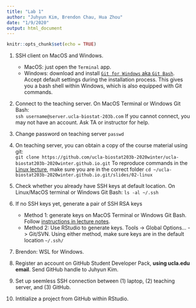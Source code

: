 ```yaml
---
title: "Lab 1"
author: "Juhyun Kim, Brendon Chau, Hua Zhou"
date: "1/9/2020"
output: html_document
---
```


```r
knitr::opts_chunk$set(echo = TRUE)
```

1. SSH client on MacOS and Windows. 
    - MacOS: just open the `Terminal` app.  
    - Windows: download and install [`Git for Windows` aka `Git Bash`](https://gitforwindows.org). Accept default settings during the installation process.  This gives you a bash shell within Windows, which is also equipped with Git commands.

2. Connect to the teaching server. On MacOS Terminal or Windows Git Bash:  
    ```
    ssh username@server.ucla-biostat-203b.com
    ```
If you cannot connect, you may not have an account. Ask TA or instructor for help.

3. Change password on teaching server
    ```
    passwd
    ```

4. On teaching server, you can obtain a copy of the course material using git:  
    ```
    git clone https://github.com/ucla-biostat203b-2020winter/ucla-biostat203b-2020winter.github.io.git
    ```
To reproduce commands in the [Linux lecture](https://ucla-biostat203b-2020winter.github.io/slides/02-linux/linux.html), make sure you are in the correct folder
    ```
    cd ~/ucla-biostat203b-2020winter.github.io.git/slides/02-linux
    ```

5. Check whether you already have SSH keys at default location. On Linux/MacOS terminal or Windows Git Bash:
    ```
    ls -al ~/.ssh
    ```
   
6. If no SSH keys yet, generate a pair of SSH RSA keys
    - Method 1: generate keys on MacOS Terminal or Windows Git Bash. Follow [instructions in lecture notes](https://ucla-biostat203b-2020winter.github.io/slides/02-linux/linux.html#steps-to-generate-keys).  
    - Method 2: Use RStudio to generate keys. Tools -> Global Options... -> Git/SVN. 
Using either method, make sure keys are in the default location `~/.ssh/`

7. Brendon: WSL for Windows.

8. Register an account on GitHub Student Developer Pack, **using ucla.edu email**. Send GitHub handle to Juhyun Kim.

9. Set up seemless SSH connection between (1) laptop, (2) teaching server, and (3) GitHub.

10. Intitialize a project from GitHub within RStudio.